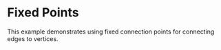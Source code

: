 
<Meta of={story} />

# Fixed Points

This example demonstrates using fixed connection points for connecting edges to vertices.
